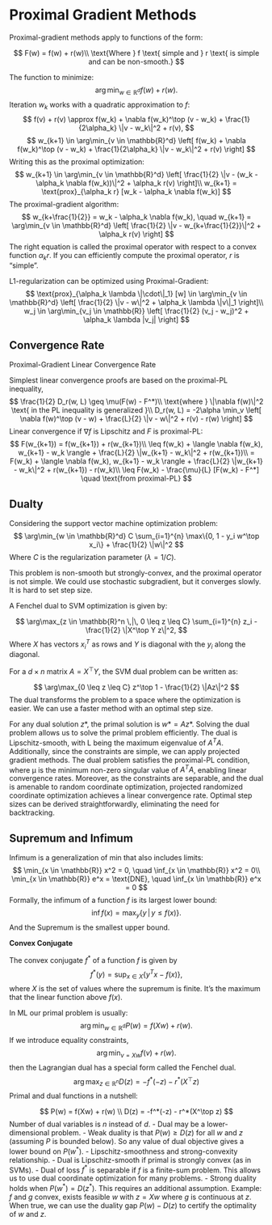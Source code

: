 # Proximal Gradient Methods

Proximal-gradient methods apply to functions of the form:

$$
F(w) = f(w) + r(w)\\
\text{Where } f \text{ simple and } r \text{ is simple and can be non-smooth.}
$$

The function to minimize:
$$
\arg\min_{w \in \mathbb{R}^d} f(w) + r(w).
$$
Iteration $w_k$ works with a quadratic approximation to $f$:
$$
f(v) + r(v) \approx f(w_k) + \nabla f(w_k)^\top (v - w_k) + \frac{1}{2\alpha_k} \|v - w_k\|^2 + r(v),
$$
$$
w_{k+1} \in \arg\min_{v \in \mathbb{R}^d} \left[ f(w_k) + \nabla f(w_k)^\top (v - w_k) + \frac{1}{2\alpha_k} \|v - w_k\|^2 + r(v) \right]
$$
Writing this as the proximal optimization:
$$
w_{k+1} \in \arg\min_{v \in \mathbb{R}^d} \left[ \frac{1}{2} \|v - (w_k - \alpha_k \nabla f(w_k))\|^2 + \alpha_k r(v) \right]\\
w_{k+1} = \text{prox}_{\alpha_k r} [w_k - \alpha_k \nabla f(w_k)]
$$
The proximal-gradient algorithm:
$$
w_{k+\frac{1}{2}} = w_k - \alpha_k \nabla f(w_k), \quad w_{k+1} = \arg\min_{v \in \mathbb{R}^d} \left[ \frac{1}{2} \|v - w_{k+\frac{1}{2}}\|^2 + \alpha_k r(v) \right]
$$
The right equation is called the proximal operator with respect to a convex function $\alpha_k r$. If you can efficiently compute the proximal operator, $r$ is “simple”.

L1-regularization can be optimized using Proximal-Gradient:
$$
\text{prox}_{\alpha_k \lambda \|\cdot\|_1} [w] \in \arg\min_{v \in \mathbb{R}^d} \left[ \frac{1}{2} \|v - w\|^2 + \alpha_k \lambda \|v\|_1 \right]\\
w_j \in \arg\min_{v_j \in \mathbb{R}} \left[ \frac{1}{2} (v_j - w_j)^2 + \alpha_k \lambda |v_j| \right]
$$

## Convergence Rate

Proximal-Gradient Linear Convergence Rate

Simplest linear convergence proofs are based on the proximal-PL inequality,
$$
\frac{1}{2} D_r(w, L) \geq \mu(F(w) - F^*)\\
\text{where } \|\nabla f(w)\|^2 \text{ in the PL inequality is generalized }\\
D_r(w, L) = -2\alpha \min_v \left[ \nabla f(w)^\top (v - w) + \frac{L}{2} \|v - w\|^2 + r(v) - r(w) \right]
$$
Linear convergence if $\nabla f$ is Lipschitz and $F$ is proximal-PL:
$$
F(w_{k+1}) = f(w_{k+1}) + r(w_{k+1})\\
\leq f(w_k) + \langle \nabla f(w_k), w_{k+1} - w_k \rangle + \frac{L}{2} \|w_{k+1} - w_k\|^2 + r(w_{k+1})\\
= F(w_k) + \langle \nabla f(w_k), w_{k+1} - w_k \rangle + \frac{L}{2} \|w_{k+1} - w_k\|^2 + r(w_{k+1}) - r(w_k)\\
\leq F(w_k) - \frac{\mu}{L} [F(w_k) - F^*] \quad \text{from proximal-PL}
$$

## Dualty

Considering the support vector machine optimization problem:
$$
\arg\min_{w \in \mathbb{R}^d} C \sum_{i=1}^{n} \max\{0, 1 - y_i w^\top x_i\} + \frac{1}{2} \|w\|^2
$$
Where $C$ is the regularization parameter ($\lambda = 1/C$).

This problem is non-smooth but strongly-convex, and the proximal operator is not simple. We could use stochastic subgradient, but it converges slowly. It is hard to set step size.

A Fenchel dual to SVM optimization is given by:

$$
\arg\max_{z \in \mathbb{R}^n \,|\, 0 \leq z \leq C} \sum_{i=1}^{n} z_i - \frac{1}{2} \|X^\top Y z\|^2,
$$
Where $X$ has vectors $x_i^T$ as rows and $Y$ is diagonal with the $y_i$ along the diagonal.

For a $d \times n$ matrix $A = X^\top Y$, the SVM dual problem can be written as:

$$
\arg\max_{0 \leq z \leq C} z^\top 1 - \frac{1}{2} \|Az\|^2
$$
The dual transforms the problem to a space where the optimization is easier. We can use a faster method with an optimal step size.

For any dual solution $z*$, the primal solution is $w* = Az*$. Solving the dual problem allows us to solve the primal problem efficiently. The dual is Lipschitz-smooth, with L being the maximum eigenvalue of $A^TA$. Additionally, since the constraints are simple, we can apply projected gradient methods. The dual problem satisfies the proximal-PL condition, where µ is the minimum non-zero singular value of $A^TA$, enabling linear convergence rates. Moreover, as the constraints are separable, and the dual is amenable to random coordinate optimization, projected randomized coordinate optimization achieves a linear convergence rate. Optimal step sizes can be derived straightforwardly, eliminating the need for backtracking. 


## Supremum and Infimum

Infimum is a generalization of min that also includes limits:
$$
\min_{x \in \mathbb{R}} x^2 = 0, \quad \inf_{x \in \mathbb{R}} x^2 = 0\\
\min_{x \in \mathbb{R}} e^x = \text{DNE}, \quad \inf_{x \in \mathbb{R}} e^x = 0
$$
Formally, the infimum of a function $f$ is its largest lower bound:
$$
\inf f(x) = \max_{y} \left\{ y \,|\, y \leq f(x) \right\}.
$$
And the Supremum is the smallest upper bound.

**Convex Conjugate**

The convex conjugate $f^*$ of a function $f$ is given by
$$
f^*(y) = \sup_{x \in X} \{ y^Tx - f(x) \},
$$
where $X$ is the set of values where the supremum is finite. It’s the maximum that the linear function above $f(x)$.


In ML our primal problem is usually:
$$
\arg\min_{w \in \mathbb{R}^d} P(w) = f(Xw) + r(w).
$$
If we introduce equality constraints,
$$
\arg\min_{v=Xw} f(v) + r(w).
$$
then the Lagrangian dual has a special form called the Fenchel dual.
$$
\arg\max_{z \in \mathbb{R}^n} D(z) = -f^*(-z) - r^*(X^\top z)
$$
Primal and dual functions in a nutshell:

$$
P(w) = f(Xw) + r(w) \\
D(z) = -f^*(-z) - r^*(X^\top z)
$$
Number of dual variables is $n$ instead of $d$.
- Dual may be a lower-dimensional problem.
- Weak duality is that $P(w) \geq D(z)$ for all $w$ and $z$ (assuming $P$ is bounded below). So any value of dual objective gives a lower bound on $P(w^*)$.
- Lipschitz-smoothness and strong-convexity relationship.
- Dual is Lipschitz-smooth if primal is strongly convex (as in SVMs).
- Dual of loss $f^*$ is separable if $f$ is a finite-sum problem. This allows us to use dual coordinate optimization for many problems.
- Strong duality holds when $P(w^*) = D(z^*)$. This requires an additional assumption.
Example: $f$ and $g$ convex, exists feasible $w$ with $z = Xw$ where $g$ is continuous at $z$. When true, we can use the duality gap $P(w) - D(z)$ to certify the optimality of $w$ and $z$.






















